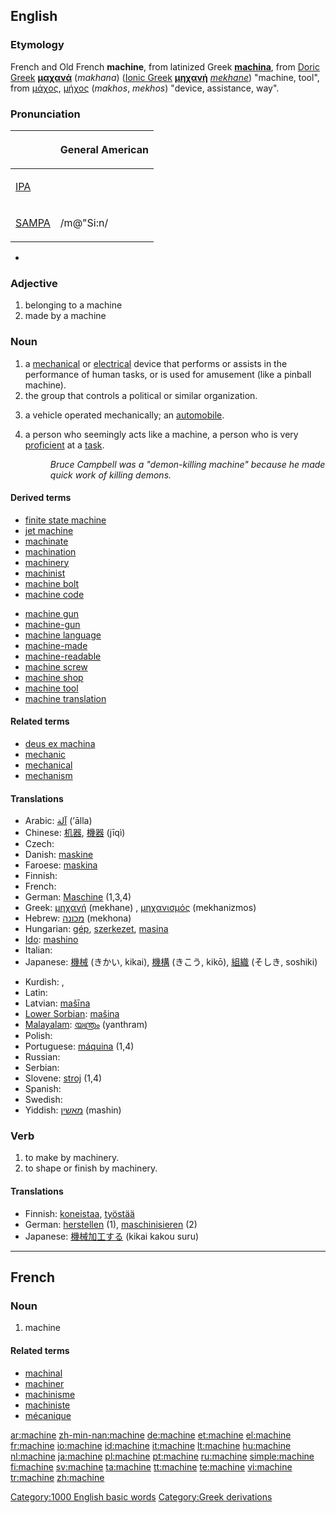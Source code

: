 ==English==
{{wikipedia}}

===Etymology===
French and Old French '''machine''', from latinized Greek '''[[machina]]''', from [[w:Doric Greek|Doric Greek]] '''[[μαχανά]]''' (''makhana'') ([[Ionic Greek]] '''[[μηχανή]]''' ''[[mekhane]]'') "machine, tool", from [[μάχος]], [[μήχος]] (''makhos'', ''mekhos'') "device, assistance, way".

===Pronunciation===
{| border=1 cellpadding=5
! !! General American
|-
| [[w:IPA|IPA]] || {{IPAchar|/məˈʃiːn/}}
|-
| [[w:SAMPA|SAMPA]] || /m@"Si:n/
|}
* {{audio|en-us-machine.ogg|Audio (US)}}

===Adjective===
{{en-adj|-}}

# belonging to a machine
# made by a machine

===Noun===
{{en-noun}}

# a [[mechanical]] or [[electrical]] device that performs or assists in the performance of human tasks, or is used for amusement (like a pinball machine).
# the group that controls a political or similar organization.
# {{archaic}} a vehicle operated mechanically; an [[automobile]].
# a person who seemingly acts like a machine, a person who is very [[proficient]] at a [[task]].
#: ''Bruce Campbell was a "demon-killing machine" because he made quick work of killing demons.''

====Derived terms====
{{rel-top|Derived terms}}
* [[finite state machine]]
* [[jet machine]]
* [[machinate]]
* [[machination]] <!-- Really from noun? -->
* [[machinery]] <!-- Really from noun? -->
* [[machinist]] <!-- Really from noun? -->
* [[machine bolt]]
* [[machine code]]
{{rel-mid}}
* [[machine gun]]
* [[machine-gun]]
* [[machine language]]
* [[machine-made]]
* [[machine-readable]]
* [[machine screw]]
* [[machine shop]]
* [[machine tool]]
* [[machine translation]]
{{rel-bottom}}

====Related terms====
* [[deus ex machina]]
* [[mechanic]]
* [[mechanical]]
* [[mechanism]]

====Translations====
{{top}}
* Arabic: [[آلة]] (’ālla) {{f}}
* Chinese: [[机器]], [[機器]] (jīqì)
* Czech: {{t+|cs|stroj|m}}
* Danish: [[maskine]] {{c}}
* Faroese: [[maskina]] {{f}}
* Finnish: {{t+|fi|kone}}
* French: {{t+|fr|machine|f}}
* German: [[Maschine]] {{f}} (1,3,4)
* Greek: [[μηχανή]] (mekhane) {{f}}, [[μηχανισμός]] (mekhanizmos) {{m}}
* Hebrew: [[מכונה]] (mekhona) {{f}}
* Hungarian: [[gép]], [[szerkezet]], [[masina]]
* [[Ido]]: [[mashino]]
* Italian: {{t+|it|macchina|f}}
* Japanese: [[機械]] (きかい, kikai), [[機構]] (きこう, kikō), [[組織]] (そしき, soshiki)
{{mid}}
* Kurdish: {{t|ku|makîne}} {{f}}, {{KUchar|[[مه‌کینه‌]]}}
* Latin: {{t-|la|machina|f}}
* Latvian: [[mašīna]] {{f}}
* [[Lower Sorbian]]: [[mašina]] {{f}}
* [[Malayalam]]: [[യന്ത്രം]] (yanthram)
* Polish: {{t-|pl|maszyna|f}}
* Portuguese: [[máquina]] {{f}} (1,4)
* Russian: {{t+|ru|машина|f|tr=mašína|sc=Cyrl}}
* Serbian: {{t-|sr|stroj|m}}
* Slovene: [[stroj]] {{m}} (1,4)
* Spanish: {{t+|es|máquina|f}}
* Swedish: {{t+|sv|maskin|c}}
* Yiddish: [[מאַשין]] {{f}} (mashin)
{{bottom}}

===Verb===
{{en-verb|[[machines]]|[[machining]]|[[machined]]}}

# to make by machinery.
# to shape or finish by machinery.

====Translations====
* Finnish: [[koneistaa]], [[työstää]]
* German: [[herstellen]] (1), [[maschinisieren]] (2)
* Japanese: [[機械加工]]する (kikai kakou suru)

[[Category:1000 English basic words]]
[[Category:Greek derivations]]

----

==French==

===Noun===
{{fr-noun|f}}

# machine

====Related terms====
* [[machinal]]
* [[machiner]]
* [[machinisme]]
* [[machiniste]]
* [[mécanique]]

[[ar:machine]]
[[zh-min-nan:machine]]
[[de:machine]]
[[et:machine]]
[[el:machine]]
[[fr:machine]]
[[io:machine]]
[[id:machine]]
[[it:machine]]
[[lt:machine]]
[[hu:machine]]
[[nl:machine]]
[[ja:machine]]
[[pl:machine]]
[[pt:machine]]
[[ru:machine]]
[[simple:machine]]
[[fi:machine]]
[[sv:machine]]
[[ta:machine]]
[[tt:machine]]
[[te:machine]]
[[vi:machine]]
[[tr:machine]]
[[zh:machine]]